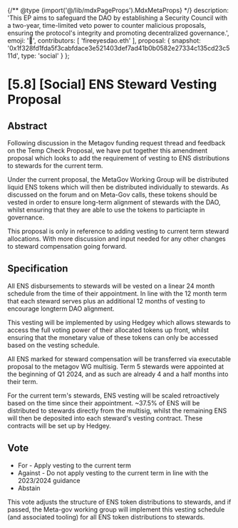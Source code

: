 {/** @type {import('@/lib/mdxPageProps').MdxMetaProps} */}
    description: 'This EP aims to safeguard the DAO by establishing a Security Council with a two-year, time-limited veto power to counter malicious proposals, ensuring the protocol\'s integrity and promoting decentralized governance.',
    emoji: '📖',
    contributors: [
        'fireeyesdao.eth'
    ],
    proposal: {
        snapshot: '0x1f328fd1fda5f3cabfdace3e521403def7ad41b0b0582e27334c135cd23c511d',
        type: 'social'
    }
};

# [5.8] [Social] ENS Steward Vesting Proposal

## Abstract

Following discussion in the Metagov funding request thread and feedback on the Temp Check Proposal, we have put together this amendment proposal which looks to add the requirement of vesting to ENS distributions to stewards for the current term.

Under the current proposal, the MetaGov Working Group will be distributed liquid ENS tokens which will then be distributed individually to stewards. As discussed on the forum and on Meta-Gov calls, these tokens should be vested in order to ensure long-term alignment of stewards with the DAO, whilst ensuring that they are able to use the tokens to particiapte in governance.

This proposal is only in reference to adding vesting to current term steward allocations. With more discussion and input needed for any other changes to steward compensation going forward.

## Specification

All ENS disbursements to stewards will be vested on a linear 24 month schedule from the time of their appointment. In line with the 12 month term that each steward serves plus an additional 12 months of vesting to encourage longterm DAO alignment.

This vesting will be implemented by using Hedgey which allows stewards to access the full voting power of their allocated tokens up front, whilst ensuring that the monetary value of these tokens can only be accessed based on the vesting schedule.

All ENS marked for steward compensation will be transferred via executable proposal to the metagov WG multisig. Term 5 stewards were appointed at the beginning of Q1 2024, and as such are already 4 and a half months into their term.

For the current term's stewards, ENS vesting will be scaled retroactively based on the time since their appointment. ~37.5% of ENS will be distributed to stewards directly from the multisig, whilst the remaining ENS will then be deposited into each steward's vesting contract. These contracts will be set up by Hedgey.

## Vote

* For - Apply vesting to the current term
* Against - Do not apply vesting to the current term in line with the 2023/2024 guidance
* Abstain

This vote adjusts the structure of ENS token distributions to stewards, and if passed, the Meta-gov working group will implement this vesting schedule (and associated tooling) for all ENS token distributions to stewards.
